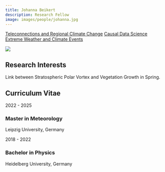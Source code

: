 ```yaml
---
title: Johanna Beikert
description: Research Fellow
image: images/people/johanna.jpg
---
```


<div class="person-tags">
  <a href="/research/teleconnections/index.qmd" class="tag">Teleconnections and Regional Climate Change</a>
  <a href="/research/causality/index.qmd" class="tag">Causal Data Science</a>
  <a href="/research/extremes/index.qmd" class="tag">Extreme Weather and Climate Events</a>
</div>


<div class="profile-container">
<div class="profile-image-container">
<img src="/images/people/johanna.jpg" class="profile-image">
<div class="social-icons">
  <a href="mailto:Nc97eham@studserv.uni-leipzig.de" target="_blank">
    <i class="fa-solid fa-envelope"></i>
  </a>
  <a href="https://www.linkedin.com/in/johanna-beikert/" target="_blank">
    <i class="fa-brands fa-linkedin"></i>
  </a>
</div>
</div>

<div class="bio-content">



</div>
</div>

## Research Interests

Link between Stratospheric Polar Vortex and Vegetation Growth in Spring. 

## Curriculum Vitae <span class="cv-toggle" data-bs-toggle="collapse" data-bs-target="#cv-timeline" aria-expanded="false"></span>

<div id="cv-timeline" class="collapse">
<div class="timeline">
<div class="timeline-item">
<div class="timeline-date">2022 - 2025</div>
<div class="timeline-content">
<h3>Master in Meteorology</h3>
<p>Leipzig University, Germany</p>
</div>
</div>

<div class="timeline-item">
<div class="timeline-date">2018 - 2022</div>
<div class="timeline-content">
<h3>Bachelor in Physics</h3>
<p>Heidelberg University, Germany</p>
</div>
</div>
